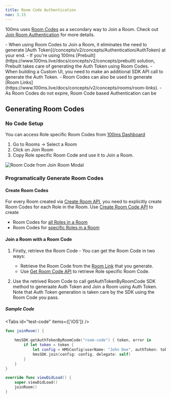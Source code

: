 ```yaml
---
title: Room Code Authentication
nav: 3.15
---
```


100ms uses [Room Codes](https://www.100ms.live/docs/concepts/v2/concepts/rooms/room-codes/room-codes) as a secondary way to Join a Room. Check out [Join Room Authentication](/concepts/v2/concepts/Authentication/JoinRoomAuthentication) for more details.

<FlexContainer>
<Callout icon="link" title="Room Code Authentication Basics">
- When using Room Codes to Join a Room, it eliminates the need to generate [Auth Token](/concepts/v2/concepts/Authentication/AuthToken) at your end.
    - If you're using 100ms [Prebuilt](https://www.100ms.live/docs/concepts/v2/concepts/prebuilt) solution, Prebuilt takes care of generating the Auth Token using Room Codes.
    - When building a Custom UI, you need to make an additional SDK API call to generate the Auth Token.
- Room Codes can also be used to generate [Room Links](https://www.100ms.live/docs/concepts/v2/concepts/rooms/room-links).
- As Room Codes do not expire, Room Code based Authentication can be 
</Callout>
</FlexContainer>

## Generating Room Codes

### No Code Setup
You can access Role specific Room Codes from [100ms Dashboard](https://dashboard.100ms.live/dashboard)
1. Go to Rooms -> Select a Room
2. Click on Join Room
3. Copy Role specific Room Code and use it to Join a Room.

![Room Code from Join Room Modal](/docs/v2/join-room-blurred.png)

### Programatically Generate Room Codes

#### Create Room Codes

For every Room created via [Create Room API](https://www.100ms.live/docs/server-side/v2/api-reference/Rooms/create-via-api), you need to explicitly create Room Codes for each Role in the Room. Use [Create Room Code API](https://www.100ms.live/docs/server-side/v2/api-reference/room-codes/create-room-code-api) to create
- Room Codes for [all Roles in a Room](https://www.100ms.live/docs/server-side/v2/api-reference/room-codes/create-room-code-api#1-create-a-room-code-api)
- Room Codes for [specific Roles in a Room](https://www.100ms.live/docs/server-side/v2/api-reference/room-codes/create-room-code-api#2-create-role-room-code-api)

#### Join a Room with a Room Code

1. Firstly, retrieve the Room Code - You can get the Room Code in two ways:

    - Retrieve the Room Code from the [Room Link](/concepts/v2/concepts/Rooms/room-links) that you generate.
    - Use [Get Room Code API](/server-side/v2/api-reference/room-codes/retrieve-room-code-api) to retrieve Role specific Room Code.

2. Use the retrived Room Code to call getAuthTokenByRoomCode SDK method to generaate Auth Token and Join a Room using Auth Token. Note that Auth Token generation is taken care by the SDK using the Room Code you pass.


##### Sample Code
<Tabs id="test-code" items={['iOS']} />


<Tab id="test-code-0">

```swift section=JoinRoom sectionIndex=1
func joinRoom() {

    hmsSDK.getAuthTokenByRoomCode("room-code") { token, error in
        if let token = token {
            let config = HMSConfig(userName: "John Doe", authToken: token)
            hmsSDK.join(config: config, delegate: self)
        }
    }
}

override func viewDidLoad() {
    super.viewDidLoad()
    joinRoom()
}
```

</Tab>


